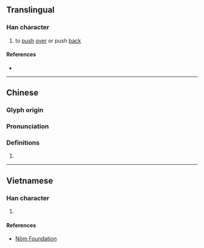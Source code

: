 {{character info/new}}
==Translingual==

===Han character===
{{Han char|rn=64|rad=手|as=10|sn=13|four=57094|canj=QEED|ids=⿰扌桑}}

# to [[push]] [[over]] or push [[back]]

====References====
* {{Han ref|kx=0447.140|dkj=12493|dj=0798.060|hdz=31939.070|uh=6421|ud=25633|bh=DDBA|bd=56762}}

----

==Chinese==
{{zh-forms}}

===Glyph origin===
{{Han etym}}

===Pronunciation===
{{zh-pron
|m=sǎng
|c=song2
|mc=y
|oc=y
|cat=
}}

===Definitions===
{{zh-hanzi}}

# {{rfdef|zh}}

----

==Vietnamese==

===Han character===
{{vi-hantu|rs=手10|[[táng]], [[tảng]]}}

# {{defn|lang=vi|sort=手10}}

====References====
* [http://nomfoundation.org/common/nom_details.php?codepoint=6421 Nôm Foundation]
